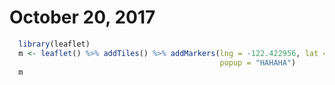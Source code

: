 # October 20, 2017

```r
  library(leaflet)
  m <- leaflet() %>% addTiles() %>% addMarkers(lng = -122.422956, lat = 37.826977,
                                               popup = "HAHAHA")
  m
```

